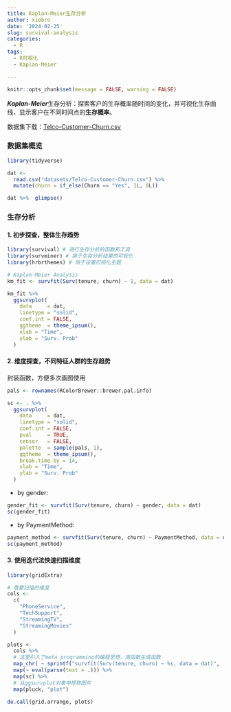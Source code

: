 ```yaml
---
title: Kaplan-Meier生存分析
author: xiebro
date: '2024-02-25'
slug: survival-analysis
categories:
  - R
tags:
  - R可视化
  - Kaplan-Meier

---
```


```r
knitr::opts_chunk$set(message = FALSE, warning = FALSE)
```

***Kaplan-Meier***生存分析：探索客户的生存概率随时间的变化，并可视化生存曲线，显示客户在不同时间点的**生存概率**。

数据集下载：[Telco-Customer-Churn.csv](datasets/Telco-Customer-Churn.csv)

### 数据集概览
```r
library(tidyverse)

dat <- 
  read.csv("datasets/Telco-Customer-Churn.csv") %>% 
  mutate(churn = if_else(Churn == "Yes", 1L, 0L))

dat %>%  glimpse()
```


### 生存分析
#### 1. 初步探查，整体生存趋势
```r
library(survival) # 进行生存分析的函数和工具
library(survminer) # 用于生存分析结果的可视化
library(hrbrthemes) # 用于设置可视化主题

# Kaplan-Meier Analysis
km_fit <- survfit(Surv(tenure, churn) ~ 1, data = dat)

km_fit %>% 
  ggsurvplot(
    data     = dat,
    linetype = "solid",
    conf.int = FALSE,
    ggtheme  = theme_ipsum(),
    xlab = "Time",
    ylab = "Surv. Prob"
  )
```

#### 2. 维度探查，不同特征人群的生存趋势
封装函数，方便多次画图使用
```r
pals <- rownames(RColorBrewer::brewer.pal.info)

sc <- . %>%
  ggsurvplot(
    data     = dat,
    linetype = "solid",
    conf.int = FALSE,
    pval     = TRUE,
    censor   = FALSE,
    palette  = sample(pals, 1),
    ggtheme  = theme_ipsum(),
    break.time.by = 14,
    xlab = "Time",
    ylab = "Surv. Prob"
  )
```
- by gender:
```r
gender_fit <- survfit(Surv(tenure, churn) ~ gender, data = dat)
sc(gender_fit)
```

- by PaymentMethod:
```r
payment_method <- survfit(Surv(tenure, churn) ~ PaymentMethod, data = dat)
sc(payment_method)
```

#### 3. 使用迭代法快速扫描维度
```r
library(gridExtra)

# 需要扫描的维度
cols <-
  c(
    "PhoneService",
    "TechSupport",
    "StreamingTV",
    "StreamingMovies"
  )

plots <- 
  cols %>% 
  # 这里引入了meta programming的编程思想，用函数生成函数
  map_chr( ~ sprintf("survfit(Surv(tenure, churn) ~ %s, data = dat)", .x)) %>% 
  map(~ eval(parse(text = .))) %>% 
  map(sc) %>% 
  # 从ggsurvplot对象中提取图片
  map(pluck, "plot")

do.call(grid.arrange, plots)
```






